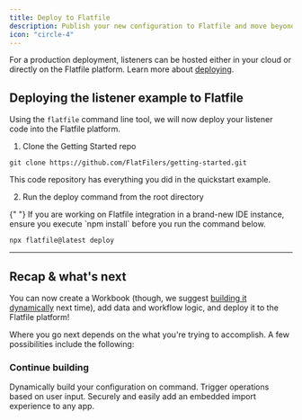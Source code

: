 ```yaml
---
title: Deploy to Flatfile
description: Publish your new configuration to Flatfile and move beyond this simple sandbox.
icon: "circle-4"
---
```


<Snippet file="dxpbanner.mdx" />

For a production deployment, listeners can be hosted either in your cloud or directly on the Flatfile platform. Learn more about [deploying](../developer-tools/deploying).

## Deploying the listener example to Flatfile

Using the `flatfile` command line tool, we will now deploy your listener code into the Flatfile platform.

1. Clone the Getting Started repo

```terminal
git clone https://github.com/FlatFilers/getting-started.git
```

<CardGroup cols={1}>
  <Card
    title="getting-started"
    href="https://github.com/FlatFilers/getting-started"
    icon="github"
  >
    This code repository has everything you did in the quickstart example.
  </Card>
</CardGroup>

2. Run the deploy command from the root directory

<Note>
  {" "}
  If you are working on Flatfile integration in a brand-new IDE instance, ensure
  you execute `npm install` before you run the command below.
</Note>

```terminal
npx flatfile@latest deploy
```

---

## Recap & what's next

You can now create a Workbook (though, we suggest [building it dynamically](/guides/dynamic-configurations) next time), add data and workflow logic, and deploy it to the Flatfile platform!

Where you go next depends on the what you're trying to accomplish. A few possibilities include the following:

### Continue building

<CardGroup cols={3}>
  <Card
    title="Dynamically build a Workbook"
    icon="object-group"
    href="/guides/dynamic-configurations"
  >
    Dynamically build your configuration on command.
  </Card>
  <Card title="Build more actions" icon="bolt" href="/guides/actions">
    Trigger operations based on user input.
  </Card>
  <Card
    title="Embed in your app"
    icon="person-to-portal"
    href="/core-paths/embedding"
  >
    Securely and easily add an embedded import experience to any app.
  </Card>
</CardGroup>

